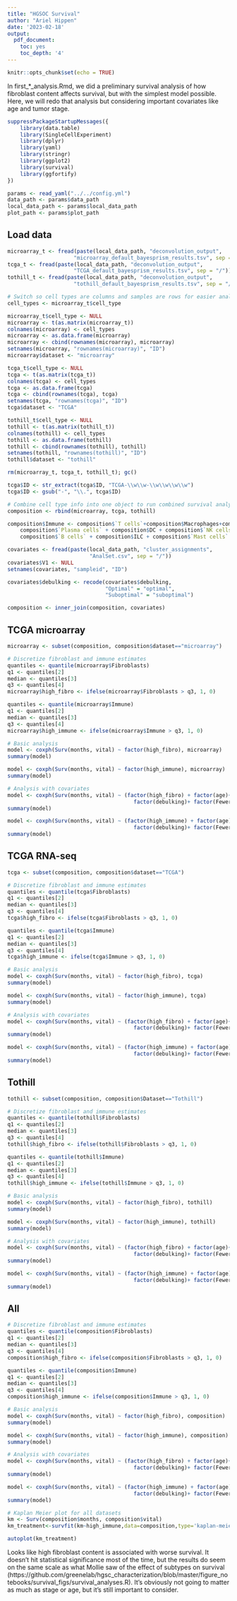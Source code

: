 ```yaml
---
title: "HGSOC Survival"
author: "Ariel Hippen"
date: '2023-02-18'
output:
  pdf_document:
    toc: yes
    toc_depth: '4'
---
```


```r
knitr::opts_chunk$set(echo = TRUE)
```

In first_*_analysis.Rmd, we did a preliminary survival analysis of how fibroblast content affects survival, but with the simplest model possible. Here, we will redo that analysis but considering important covariates like age and tumor stage. 

```r
suppressPackageStartupMessages({
    library(data.table)
    library(SingleCellExperiment)
    library(dplyr)
    library(yaml)
    library(stringr)
    library(ggplot2)
    library(survival)
    library(ggfortify)
})

params <- read_yaml("../../config.yml")
data_path <- params$data_path
local_data_path <- params$local_data_path
plot_path <- params$plot_path
```

## Load data

```r
microarray_t <- fread(paste(local_data_path, "deconvolution_output",
                     "microarray_default_bayesprism_results.tsv", sep = "/"))
tcga_t <- fread(paste(local_data_path, "deconvolution_output",
                     "TCGA_default_bayesprism_results.tsv", sep = "/"))
tothill_t <- fread(paste(local_data_path, "deconvolution_output",
                     "tothill_default_bayesprism_results.tsv", sep = "/"))
```

```r
# Switch so cell types are columns and samples are rows for easier analysis
cell_types <- microarray_t$cell_type

microarray_t$cell_type <- NULL
microarray <- t(as.matrix(microarray_t))
colnames(microarray) <- cell_types
microarray <- as.data.frame(microarray)
microarray <- cbind(rownames(microarray), microarray)
setnames(microarray, "rownames(microarray)", "ID")
microarray$dataset <- "microarray"

tcga_t$cell_type <- NULL
tcga <- t(as.matrix(tcga_t))
colnames(tcga) <- cell_types
tcga <- as.data.frame(tcga)
tcga <- cbind(rownames(tcga), tcga)
setnames(tcga, "rownames(tcga)", "ID")
tcga$dataset <- "TCGA"

tothill_t$cell_type <- NULL
tothill <- t(as.matrix(tothill_t))
colnames(tothill) <- cell_types
tothill <- as.data.frame(tothill)
tothill <- cbind(rownames(tothill), tothill)
setnames(tothill, "rownames(tothill)", "ID")
tothill$dataset <- "tothill"

rm(microarray_t, tcga_t, tothill_t); gc()
```

```r
tcga$ID <- str_extract(tcga$ID, "TCGA-\\w\\w-\\w\\w\\w\\w")
tcga$ID <- gsub("-", "\\.", tcga$ID)
```


```r
# Combine cell type info into one object to run combined survival analysis
composition <- rbind(microarray, tcga, tothill)

composition$Immune <- composition$`T cells`+composition$Macrophages+composition$Monocytes+
    composition$`Plasma cells` + composition$DC + composition$`NK cells` + composition$pDC +
    composition$`B cells` + composition$ILC + composition$`Mast cells`
```

```r
covariates <- fread(paste(local_data_path, "cluster_assignments",
                          "AnalSet.csv", sep = "/"))
covariates$V1 <- NULL
setnames(covariates, "sampleid", "ID")

covariates$debulking <- recode(covariates$debulking,
                               "Optimal" = "optimal",
                               "Suboptimal" = "suboptimal")

composition <- inner_join(composition, covariates)
```

## TCGA microarray

```r
microarray <- subset(composition, composition$dataset=="microarray")
```


```r
# Discretize fibroblast and immune estimates
quantiles <- quantile(microarray$Fibroblasts)
q1 <- quantiles[2]
median <- quantiles[3]
q3 <- quantiles[4]
microarray$high_fibro <- ifelse(microarray$Fibroblasts > q3, 1, 0)

quantiles <- quantile(microarray$Immune)
q1 <- quantiles[2]
median <- quantiles[3]
q3 <- quantiles[4]
microarray$high_immune <- ifelse(microarray$Immune > q3, 1, 0)
```

```r
# Basic analysis
model <- coxph(Surv(months, vital) ~ factor(high_fibro), microarray)
summary(model)

model <- coxph(Surv(months, vital) ~ factor(high_immune), microarray)
summary(model)
```

```r
# Analysis with covariates
model <- coxph(Surv(months, vital) ~ (factor(high_fibro) + factor(age)+
                                        factor(debulking)+ factor(FewerStage)), microarray)
summary(model)

model <- coxph(Surv(months, vital) ~ (factor(high_immune) + factor(age)+
                                        factor(debulking)+ factor(FewerStage)), microarray)
summary(model)
```

## TCGA RNA-seq

```r
tcga <- subset(composition, composition$dataset=="TCGA")
```


```r
# Discretize fibroblast and immune estimates
quantiles <- quantile(tcga$Fibroblasts)
q1 <- quantiles[2]
median <- quantiles[3]
q3 <- quantiles[4]
tcga$high_fibro <- ifelse(tcga$Fibroblasts > q3, 1, 0)

quantiles <- quantile(tcga$Immune)
q1 <- quantiles[2]
median <- quantiles[3]
q3 <- quantiles[4]
tcga$high_immune <- ifelse(tcga$Immune > q3, 1, 0)
```

```r
# Basic analysis
model <- coxph(Surv(months, vital) ~ factor(high_fibro), tcga)
summary(model)

model <- coxph(Surv(months, vital) ~ factor(high_immune), tcga)
summary(model)
```

```r
# Analysis with covariates
model <- coxph(Surv(months, vital) ~ (factor(high_fibro) + factor(age)+
                                        factor(debulking)+ factor(FewerStage)), tcga)
summary(model)

model <- coxph(Surv(months, vital) ~ (factor(high_immune) + factor(age)+
                                        factor(debulking)+ factor(FewerStage)), tcga)
summary(model)
```


## Tothill

```r
tothill <- subset(composition, composition$Dataset=="Tothill")
```

```r
# Discretize fibroblast and immune estimates
quantiles <- quantile(tothill$Fibroblasts)
q1 <- quantiles[2]
median <- quantiles[3]
q3 <- quantiles[4]
tothill$high_fibro <- ifelse(tothill$Fibroblasts > q3, 1, 0)

quantiles <- quantile(tothill$Immune)
q1 <- quantiles[2]
median <- quantiles[3]
q3 <- quantiles[4]
tothill$high_immune <- ifelse(tothill$Immune > q3, 1, 0)
```

```r
# Basic analysis
model <- coxph(Surv(months, vital) ~ factor(high_fibro), tothill)
summary(model)

model <- coxph(Surv(months, vital) ~ factor(high_immune), tothill)
summary(model)
```

```r
# Analysis with covariates
model <- coxph(Surv(months, vital) ~ (factor(high_fibro) + factor(age)+
                                        factor(debulking)+ factor(FewerStage)), tothill)
summary(model)

model <- coxph(Surv(months, vital) ~ (factor(high_immune) + factor(age)+
                                        factor(debulking)+ factor(FewerStage)), tothill)
summary(model)
```

## All

```r
# Discretize fibroblast and immune estimates
quantiles <- quantile(composition$Fibroblasts)
q1 <- quantiles[2]
median <- quantiles[3]
q3 <- quantiles[4]
composition$high_fibro <- ifelse(composition$Fibroblasts > q3, 1, 0)

quantiles <- quantile(composition$Immune)
q1 <- quantiles[2]
median <- quantiles[3]
q3 <- quantiles[4]
composition$high_immune <- ifelse(composition$Immune > q3, 1, 0)
```

```r
# Basic analysis
model <- coxph(Surv(months, vital) ~ factor(high_fibro), composition)
summary(model)

model <- coxph(Surv(months, vital) ~ factor(high_immune), composition)
summary(model)
```

```r
# Analysis with covariates
model <- coxph(Surv(months, vital) ~ (factor(high_fibro) + factor(age)+
                                        factor(debulking)+ factor(FewerStage)), composition)
summary(model)

model <- coxph(Surv(months, vital) ~ (factor(high_immune) + factor(age)+
                                        factor(debulking)+ factor(FewerStage)), composition)
summary(model)
```

```r
# Kaplan Meier plot for all datasets
km <- Surv(composition$months, composition$vital)
km_treatment<-survfit(km~high_immune,data=composition,type='kaplan-meier',conf.type='log')

autoplot(km_treatment)
```

Looks like high fibroblast content is associated with worse survival. It doesn't hit statistical significance most of the time, but the results do seem on the same scale as what Mollie saw of the effect of subtypes on survival (https://github.com/greenelab/hgsc_characterization/blob/master/figure_notebooks/survival_figs/survival_analyses.R). It's obviously not going to matter as much as stage or age, but it's still important to consider.